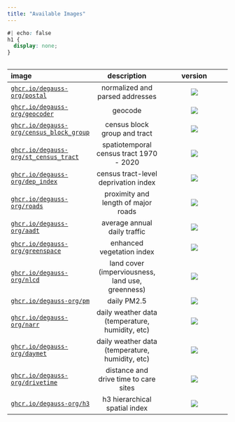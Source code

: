 ```yaml
---
title: "Available Images"
---
```


```css
#| echo: false
h1 {
  display: none;
}
```

##


|image                                   |                   description                    |                            version                            |
|:----------------------------------------|:------------------------------------------------:|:---------------------------------------------------------------:|
|[`ghcr.io/degauss-org/postal`](https://degauss.org/postal)| normalized and parsed addresses |[![](https://img.shields.io/github/v/release/degauss-org/postal?color=C2326B&label=version&sort=semver)](https://github.com/degauss-org/postal/releases)|
|[`ghcr.io/degauss-org/geocoder`](https://degauss.org/geocoder)| geocode |[![](https://img.shields.io/github/v/release/degauss-org/geocoder?color=C2326B&label=version&sort=semver)](https://github.com/degauss-org/geocoder/releases)|
|[`ghcr.io/degauss-org/census_block_group`](https://degauss.org/census_block_group)| census block group and tract  |[![](https://img.shields.io/github/v/release/degauss-org/census_block_group?color=C2326B&label=version&sort=semver)](https://github.com/degauss-org/census_block_group/releases)|
|[`ghcr.io/degauss-org/st_census_tract`](https://degauss.org/st_census_tract)| spatiotemporal census tract 1970 - 2020      |[![](https://img.shields.io/github/v/release/degauss-org/st_census_tract?color=C2326B&label=version&sort=semver)](https://github.com/degauss-org/st_census_tract/releases)|
|[`ghcr.io/degauss-org/dep_index`](https://degauss.org/dep_index)|       census tract-level deprivation index       |[![](https://img.shields.io/github/v/release/degauss-org/dep_index?color=C2326B&label=version&sort=semver)](https://github.com/degauss-org/dep_index/releases)|
|[`ghcr.io/degauss-org/roads`](https://degauss.org/roads)|       proximity and length of major roads        |[![](https://img.shields.io/github/v/release/degauss-org/roads?color=C2326B&label=version&sort=semver)](https://github.com/degauss-org/roads/releases)|
|[`ghcr.io/degauss-org/aadt`](https://degauss.org/aadt)|           average annual daily traffic           |[![](https://img.shields.io/github/v/release/degauss-org/aadt?color=C2326B&label=version&sort=semver)](https://github.com/degauss-org/aadt/releases)|
|[`ghcr.io/degauss-org/greenspace`](https://degauss.org/greenspace)|            enhanced vegetation index             |[![](https://img.shields.io/github/v/release/degauss-org/greenspace?color=C2326B&label=version&sort=semver)](https://github.com/degauss-org/greenspace/releases)|
|[`ghcr.io/degauss-org/nlcd`](https://degauss.org/nlcd)| land cover (imperviousness, land use, greenness) |[![](https://img.shields.io/github/v/release/degauss-org/nlcd?color=C2326B&label=version&sort=semver)](https://github.com/degauss-org/nlcd/releases)|
|[`ghcr.io/degauss-org/pm`](https://degauss.org/pm)|                   daily PM2.5                    |[![](https://img.shields.io/github/v/release/degauss-org/pm?color=C2326B&label=version&sort=semver)](https://github.com/degauss-org/pm/releases)|
|[`ghcr.io/degauss-org/narr`](https://degauss.org/narr)| daily weather data (temperature, humidity, etc)  |[![](https://img.shields.io/github/v/release/degauss-org/narr?color=C2326B&label=version&sort=semver)](https://github.com/degauss-org/narr/releases)|
|[`ghcr.io/degauss-org/daymet`](https://degauss.org/daymet)| daily weather data (temperature, humidity, etc)  |[![](https://img.shields.io/github/v/release/degauss-org/daymet?color=C2326B&label=version&sort=semver)](https://github.com/degauss-org/daymet/releases)|
|[`ghcr.io/degauss-org/drivetime`](https://degauss.org/drivetime)|      distance and drive time to care sites       |[![](https://img.shields.io/github/v/release/degauss-org/drivetime?color=C2326B&label=version&sort=semver)](https://github.com/degauss-org/drivetime/releases)|
|[`ghcr.io/degauss-org/h3`](https://degauss.org/h3)|          h3 hierarchical spatial index           |[![](https://img.shields.io/github/v/release/degauss-org/h3?color=C2326B&label=version&sort=semver)](https://github.com/degauss-org/h3/releases)|
